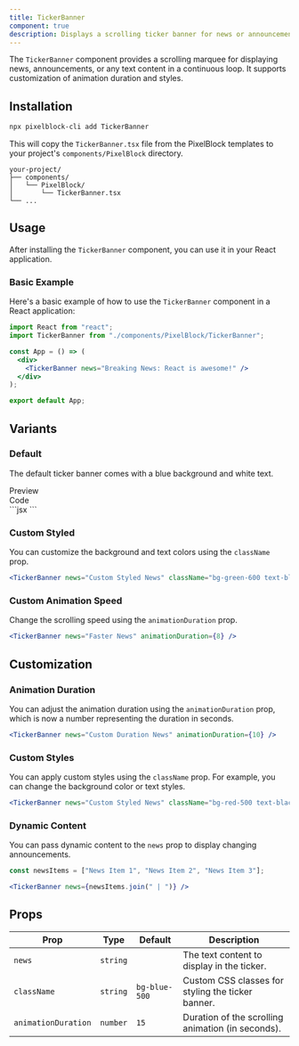 ```yaml
---
title: TickerBanner
component: true
description: Displays a scrolling ticker banner for news or announcements.
---
```


The `TickerBanner` component provides a scrolling marquee for displaying news, announcements, or any text content in a continuous loop. It supports customization of animation duration and styles.

## Installation

```bash
npx pixelblock-cli add TickerBanner
```

This will copy the `TickerBanner.tsx` file from the PixelBlock templates to your project's `components/PixelBlock` directory.

```
your-project/
├── components/
│   └── PixelBlock/
│       └── TickerBanner.tsx
└── ...
```

## Usage

After installing the `TickerBanner` component, you can use it in your React application.

### Basic Example

Here's a basic example of how to use the `TickerBanner` component in a React application:

```jsx
import React from "react";
import TickerBanner from "./components/PixelBlock/TickerBanner";

const App = () => (
  <div>
    <TickerBanner news="Breaking News: React is awesome!" />
  </div>
);

export default App;
```

## Variants

### Default
The default ticker banner comes with a blue background and white text.

<Tabs defaultValue="preview">
  <TabsList className="">
    <TabsTrigger value="preview">
      <div className="flex items-center">
        <EyeIcon className="mr-2 h-4 w-4" />
        Preview
      </div>
    </TabsTrigger>
    <TabsTrigger value="code">
      <div className="flex items-center">
        <CodeIcon className="mr-2 h-4 w-4" />
        Code
      </div>
    </TabsTrigger>
  </TabsList>
  <TabsContent value="preview">
    <div className="bg-white dark:bg-zinc-900/10 rounded-lg border dark:border-white/10 shadow-sm h-full w-full py-4 px-2">
        <TickerBanner
          news="Breaking News: Tailwind CSS simplifies styling!"  
          className="bg-green-600 text-black"
          animationDuration={8}
        />
    </div>
  </TabsContent>
  <TabsContent value="code">
    ```jsx
    <TickerBanner
      news="Breaking News: Tailwind CSS simplifies styling!"
      className="bg-green-600 text-black"
      animationDuration={8}
    />
    ```
  </TabsContent>
</Tabs>

### Custom Styled
You can customize the background and text colors using the `className` prop.

```jsx
<TickerBanner news="Custom Styled News" className="bg-green-600 text-black" />
```

### Custom Animation Speed
Change the scrolling speed using the `animationDuration` prop.

```jsx
<TickerBanner news="Faster News" animationDuration={8} />
```

## Customization

### Animation Duration

You can adjust the animation duration using the `animationDuration` prop, which is now a number representing the duration in seconds.

```jsx
<TickerBanner news="Custom Duration News" animationDuration={10} />
```

### Custom Styles

You can apply custom styles using the `className` prop. For example, you can change the background color or text styles.

```jsx
<TickerBanner news="Custom Styled News" className="bg-red-500 text-black" />
```

### Dynamic Content

You can pass dynamic content to the `news` prop to display changing announcements.

```jsx
const newsItems = ["News Item 1", "News Item 2", "News Item 3"];

<TickerBanner news={newsItems.join(" | ")} />
```

## Props

| Prop                | Type     | Default       | Description                                           |
| ------------------- | -------- | ------------- | ----------------------------------------------------- |
| `news`              | `string` |               | The text content to display in the ticker.            |
| `className`         | `string` | `bg-blue-500` | Custom CSS classes for styling the ticker banner.     |
| `animationDuration` | `number` | `15`          | Duration of the scrolling animation (in seconds).     |